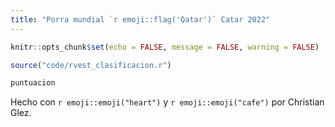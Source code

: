 ```yaml
---
title: "Porra mundial `r emoji::flag('Qatar')` Catar 2022"
---
```


```r

knitr::opts_chunk$set(echo = FALSE, message = FALSE, warning = FALSE)
```

```r


source("code/rvest_clasificacion.r")

puntuacion
```

Hecho con `r emoji::emoji("heart")` y `r emoji::emoji("cafe")` por Christian Glez.
